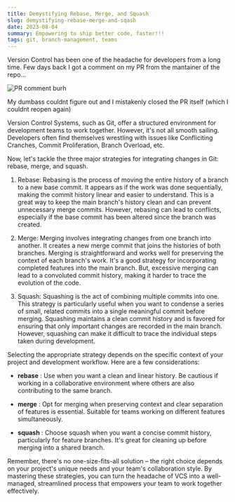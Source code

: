 ```yaml
---
title: Demystifying Rebase, Merge, and Squash
slug: demystifying-rebase-merge-and-sqash
date: 2023-08-04
summary: Empowering to ship better code, faster!!!
tags: git, branch-management, teams
---
```


Version Control has been one of the headache for developers from a long time.
Few days back I got a comment on my PR from the mantainer of the repo...

![PR comment burh](https://cdn.jabed.dev/git-pr-comment.png)

My dumbass couldnt figure out and I mistakenly closed the PR itself (which I couldnt reopen again)

Version Control Systems, such as Git, offer a structured environment for development teams to work together. However, it's not all smooth sailing. Developers often find themselves wrestling with issues like Confliciting Cranches, Commit Proliferation, Branch Overload, etc.

Now, let's tackle the three major strategies for integrating changes in Git: rebase, merge, and squash.

1. Rebase:
   Rebasing is the process of moving the entire history of a branch to a new base commit. It appears as if the work was done sequentially, making the commit history linear and easier to understand. This is a great way to keep the main branch's history clean and can prevent unnecessary merge commits. However, rebasing can lead to conflicts, especially if the base commit has been altered since the branch was created.

2. Merge:
   Merging involves integrating changes from one branch into another. It creates a new merge commit that joins the histories of both branches. Merging is straightforward and works well for preserving the context of each branch's work. It's a good strategy for incorporating completed features into the main branch. But, excessive merging can lead to a convoluted commit history, making it harder to trace the evolution of the code.

3. Squash:
   Squashing is the act of combining multiple commits into one. This strategy is particularly useful when you want to condense a series of small, related commits into a single meaningful commit before merging. Squashing maintains a clean commit history and is favored for ensuring that only important changes are recorded in the main branch. However, squashing can make it difficult to trace the individual steps taken during development.

Selecting the appropriate strategy depends on the specific context of your project and development workflow. Here are a few considerations:

- **rebase** : Use when you want a clean and linear history. Be cautious if working in a collaborative environment where others are also contributing to the same branch.

- **merge** : Opt for merging when preserving context and clear separation of features is essential. Suitable for teams working on different features simultaneously.

- **squash** : Choose squash when you want a concise commit history, particularly for feature branches. It's great for cleaning up before merging into a shared branch.

Remember, there's no one-size-fits-all solution – the right choice depends on your project's unique needs and your team's collaboration style. By mastering these strategies, you can turn the headache of VCS into a well-managed, streamlined process that empowers your team to work together effectively.
